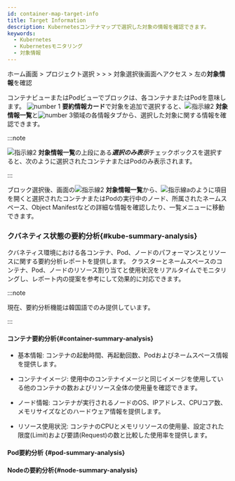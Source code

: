 ```yaml
---
id: container-map-target-info
title: Target Information
description: Kubernetesコンテナマップで選択した対象の情報を確認できます。
keywords:
  - Kubernetes
  - Kubernetesモニタリング
  - 対象情報
---
```


ホーム画面 &gt; プロジェクト選択 &gt; <Cmdname sid="dashboard" className="uitext" /> &gt; <Cmdname sid="containerMap" className="uitext" /> &gt; 対象選択後<Cmdname sid="BTN07712" className="uitext" />画面へアクセス > 左の<b>対象情報</b>を確認

<ImgLang img='k8s-container-detail.png' desc='詳細分析画面' />

コンテナビューまたはPodビューでブロックは、各コンテナまたはPodを意味します。 ![number 1](/img/number-01.png) **要約情報カード**で対象を追加で選択すると、![指示線2](/img/number-02.png) **対象情報一覧**と![number 3](/img/number-03.png)領域の各情報タブから、選択した対象に関する情報を確認できます。 

:::note 

![指示線2](/img/number-02.png) **対象情報一覧**の上段にある***選択のみ表示***チェックボックスを選択すると、次のように選択されたコンテナまたはPodのみ表示されます。 

<ImgLang img='k8s-container-detail-list-selected.png' desc='選択のみ表示' />

:::

ブロック選択後、<Cmdname sid="BTN07712" className="uitext" />画面の![指示線2](/img/number-02.png) **対象情報一覧**から、![指示線a](/img/char-a.svg)のように項目を開くと選択されたコンテナまたはPodの実行中のノード、所属されたネームスペース、Object Manifestなどの詳細な情報を確認したり、一覧メニューに移動できます。 


<TargetInfo />

### クバネティス状態の要約分析{#kube-summary-analysis}

クバネティス環境における各コンテナ、Pod、ノードのパフォーマンスとリソースに関する要約分析レポートを提供します。 クラスターとネームスペースのコンテナ、Pod、ノードのリソース割り当てと使用状況をリアルタイムでモニタリングし、レポート内の提案を参考にして効果的に対応できます。 

:::note 

現在、要約分析機能は韓国語でのみ提供しています。 

:::

#### コンテナ要約分析{#container-summary-analysis}

- 基本情報: コンテナの起動時間、再起動回数、Podおよびネームスペース情報を提供します。

- コンテナイメージ: 使用中のコンテナイメージと同じイメージを使用している他のコンテナの数およびリソース全体の使用量を確認できます。

- ノード情報: コンテナが実行されるノードのOS、IPアドレス、CPUコア数、メモリサイズなどのハードウェア情報を提供します。

- リソース使用状況: コンテナのCPUとメモリリソースの使用量、設定された限度(Limit)および要請(Request)の数と比較した使用率を提供します。

#### Pod要約分析 {#pod-summary-analysis}


<PodSummary />

#### Nodeの要約分析{#node-summary-analysis}


<NodeSummary />
